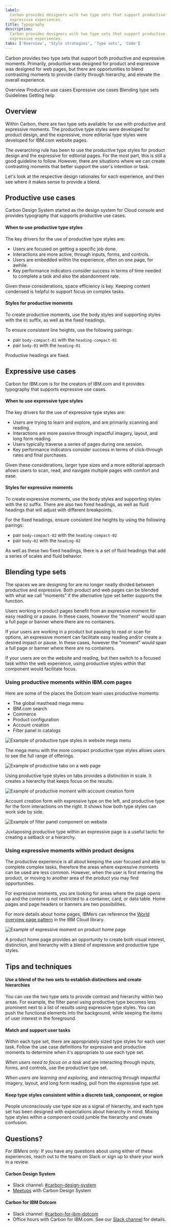```yaml
---
label:
  Carbon provides designers with two type sets that support productive and
  expressive experiences.
title: Typography
description:
  Carbon provides designers with two type sets that support productive and
  expressive experiences.
tabs: ['Overview', 'Style strategies', 'Type sets', 'Code']
---
```


<PageDescription>

Carbon provides two type sets that support both productive and expressive
moments. Primarily, productive was designed for product and expressive was
designed for web pages, but there are opportunities to blend contrasting moments
to provide clarity through hierarchy, and elevate the overall experience.

</PageDescription>

<AnchorLinks>

<AnchorLink>Overview</AnchorLink>
<AnchorLink>Productive use cases</AnchorLink>
<AnchorLink>Expressive use cases</AnchorLink>
<AnchorLink>Blending type sets</AnchorLink>
<AnchorLink>Guidelines</AnchorLink>
<AnchorLink>Getting help</AnchorLink>

</AnchorLinks>

## Overview

Within Carbon, there are two type sets available for use with productive and
expressive moments. The productive type styles were developed for product
design, and the expressive, more editorial type styles were developed for
IBM.com website pages.

The overarching rule has been to use the productive type styles for product
design and the expressive for editorial pages. For the most part, this is still
a good guideline to follow. However, there are situations where we can create
contrasting moments that better support the user's intention or task.

Let's look at the respective design rationales for each experience, and then see
where it makes sense to provide a blend.

## Productive use cases

Carbon Design System started as the design system for Cloud console and provides
typography that supports productive use cases.

#### When to use productive type styles

The key drivers for the use of productive type styles are:

- Users are focused on getting a specific job done.
- Interactions are more active, through inputs, forms, and controls.
- Users are embedded within the experience, often on one page, for awhile.
- Key performance indicators consider success in terms of time needed to
  complete a task and also the abandonment rate.

Given these considerations, space efficiency is key. Keeping content condensed
is helpful to support focus on complex tasks.

#### Styles for productive moments

To create productive moments, use the body styles and supporting styles with the
`01` suffix, as well as the fixed headings.

To ensure consistent line heights, use the following pairings:

- pair `body-compact-01` with the `heading-compact-01`
- pair `body-01` with the `heading-01`

Productive headings are fixed.

## Expressive use cases

Carbon for IBM.com is for the creators of IBM.com and it provides typography
that supports expressive use cases.

#### When to use expressive type styles

The key drivers for the use of expressive type styles are:

- Users are trying to learn and explore, and are primarily scanning and reading.
- Interactions are more passive through impactful imagery, layout, and long form
  reading.
- Users typically traverse a series of pages during one session.
- Key performance indicators consider success in terms of click-through rates
  and final purchases.

Given these considerations, larger type sizes and a more editorial approach
allows users to scan, read, and navigate multiple pages with comfort and ease.

#### Styles for expressive moments

To create expressive moments, use the body styles and supporting styles with the
`02` suffix. There are also two fixed headings, as well as fluid headings that
will adjust with different breakpoints.

For the fixed headings, ensure consistent line heights by using the following
pairings:

- pair `body-compact-02` with the `heading-compact-02`
- pair `body-02` with the `heading-02`

As well as these two fixed headings, there is a set of fluid headings that add a
series of scales and fluid behavior.

## Blending type sets

The spaces we are designing for are no longer neatly divided between productive
and expressive. Both product and web pages can be blended with what we call
"moments" if the alternative type set better supports the function.

Users working in product pages benefit from an expressive moment for easy
reading or a pause. In these cases, however the "moment" would span a full page
or banner where there are no containers.

If your users are working in a product but pausing to read or scan for options,
an expressive moment can facilitate easy reading and/or create a desired impact
or pause. In these cases, however the "moment" would span a full page or banner
where there are no containers.

If your users are on the website and reading, but then switch to a focused task
within the web experience, using productive styles within that component would
facilitate focus.

### Using productive moments within IBM.com pages

Here are some of the places the Dotcom team uses productive moments:

- The global masthead mega menu
- IBM.com search
- Commerce
- Product configuration
- Account creation
- Filter panel in catalogs

<Row>
<Column colLg={12}>

![Example of productive type styles in website mega menu](images/productive-in-expressive-megamenu.png)

</Column>
</Row>

<Caption>
  The mega menu with the more compact productive type styles allows users to see
  the full range of offerings.
</Caption>

<Row>
<Column colLg={12}>

![Example of productive tabs on a web page](images/productive-in-expressive-tabs2.png)

</Column>
</Row>
<Caption>Using productive type styles on tabs provides a distinction in scale. It creates a hierarchy that keeps focus on the results.</Caption>

<Row>
<Column colLg={12}>

![Example of productive moment with account creation form](images/productive-in-expressive-URX.png)

</Column>
</Row>

<Caption>
  Account creation form with expressive type on the left, and productive type
  for the form interactions on the right. It shows how both type styles can work
  side by side.
</Caption>

<Row>
<Column colLg={12}>

![Example of filter panel component on website](images/productive-in-expressive-filter.png)

</Column>
</Row>

<Caption>
  Juxtaposing productive type within an expressive page is a useful tactic for
  creating a setback or a hierarchy.
</Caption>

### Using expressive moments within product designs

The productive experience is all about keeping the user focused and able to
complete complex tasks, therefore the areas where expressive moments can be used
are less common. However, when the user is first entering the product, or moving
to another area of the product you may find opportunities.

For expressive moments, you are looking for areas where the page opens up and
the content is not restricted to a container, card, or data table. Home pages
and page headers or banners are two possibilities.

For more details about home pages, IBMers can reference the
[World overview page pattern](https://pages.github.ibm.com/ibmcloud/pal/patterns/world-overview-pages/usage/)
in the IBM Cloud library.

<Row>
<Column colLg={12}>

![Example of expressive moment on product home page](images/expressive-in-productive-homepage.png)

</Column>
</Row>

<Caption>
  A product home page provides an opportunity to create both visual interest,
  distinction, and hierarchy with a blend of expressive and productive type
  styles.
</Caption>

## Tips and techniques

#### Use a blend of the two sets to establish distinctions and create hierarchies

You can use the two type sets to provide contrast and hierarchy within two
areas. For example, the filter panel using productive type becomes less
prominent next to a list of results using expressive type styles. You can push
the functional elements into the background, while keeping the items of user
interest in the foreground.

#### Match and support user tasks

Within each type set, there are appropriately sized type styles for each user
task. Follow the use case definitions for expressive and productive moments to
determine when it's appropriate to use each type set.

_When users need to focus on a task_ and are interacting through inputs, forms,
and controls, use the productive type set.

_When users are learning and exploring,_ and interacting through impactful
imagery, layout, and long form reading, pull from the expressive type set.

#### Keep type styles consistent within a discrete task, component, or region

People unconsciously use type size as a signal of hierarchy, and each type set
has been designed with expectations about hierarchy in mind. Mixing type styles
within a component could jumble the hierarchy and create confusion.

## Questions?

_For IBMers only:_ If you have any questions about using either of these
experiences, reach out to the teams on Slack or sign up to share your work in a
review.

#### Carbon Design System

- Slack channel:
  [#carbon-design-system](https://ibm-studios.slack.com/messages/C0M053VPT/)
- [Meetups](https://www.carbondesignsystem.com/whats-happening/meetups/) with
  Carbon Design System

#### Carbon for IBM Dotcom

- Slack channel:
  [#carbon-for-ibm-dotcom](https://cognitive-app.slack.com/archives/C2PLX8GQ6)
- Office hours with Carbon for IBM.com. See our
  [Slack channel](https://cognitive-app.slack.com/archives/C2PLX8GQ6) for
  details.
